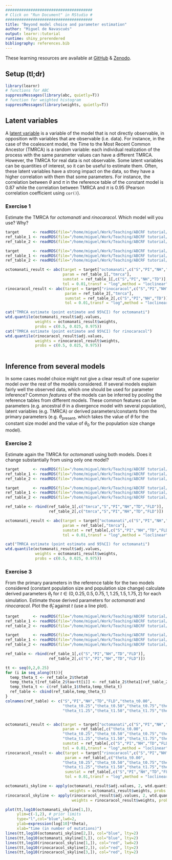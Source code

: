 ```yaml
---
######################################
# Click on "Run Document" in RStudio #
######################################
title: "Beyond model choice and parameter estimation"
author: "Miguel de Navascués"
output: learnr::tutorial
runtime: shiny_prerendered
bibliography: references.bib
---
```


These learning resources are available at [GitHub](https://github.com/mnavascues/ABCRFtutorial) & [Zenodo](http://doi.org/10.5281/zenodo.1435503).

## Setup (tl;dr)

```r
library(learnr)
# functions for ABC
suppressMessages(library(abc, quietly=T))
# function for weighted histogram
suppressMessages(library(weights, quietly=T))
```

## Latent variables

A [latent variable](https://en.wikipedia.org/wiki/Latent_variable) is a variable of the model that is not directly observable, in opposition with variables that are observable (i.e. data). For instance, in the case of the coalescent model, the Time to the Most Recent Common Ancestor (TMRCA) is a random variable: each individual realization of the process with the same parameter values can have a different TMRCA. However, the TMRCA for real data is not observable. Some latent variables can be quantities of interest, so it can be useful to estimate them. Often, these latent variables have a strong impact on the data, so they have a higher correlation with them that some parameters. For instance, the correlation between $\theta$ and $\pi$ in the reference table  of the constant model is 0.87 while the correlation between TMRCA and $\pi$ is 0.95 (Pearson correlation coefficient using `cor()`).

### Exercise 1

Estimate the TMRCA for *octomanati* and *rinocaracol*. Which model will you use? Why?

```r
target      <- readRDS(file="/home/miguel/Work/Teaching/ABCRF tutorial/target.RDS")
ref_table_1 <- readRDS(file="/home/miguel/Work/Teaching/ABCRF tutorial/ref_table_1.RDS")
ref_table_2 <- readRDS(file="/home/miguel/Work/Teaching/ABCRF tutorial/ref_table_2.RDS")


```

```r
target      <- readRDS(file="/home/miguel/Work/Teaching/ABCRF tutorial/target.RDS")
ref_table_1 <- readRDS(file="/home/miguel/Work/Teaching/ABCRF tutorial/ref_table_1.RDS")
ref_table_2 <- readRDS(file="/home/miguel/Work/Teaching/ABCRF tutorial/ref_table_2.RDS")

octomanati_result <- abc(target = target["octomanati",c("S","PI","NH","TD")],
                         param = ref_table_1[,"tmrca"],
                         sumstat = ref_table_1[,c("S","PI","NH","TD")],
                         tol = 0.01,transf = "log",method = "loclinear")
rinocaracol_result <- abc(target = target["rinocaracol",c("S","PI","NH","TD")],
                          param = ref_table_2[,"tmrca"],
                          sumstat = ref_table_2[,c("S","PI","NH","TD")],
                          tol = 0.01,transf = "log",method = "loclinear")

cat("TMRCA estimate (point estimate and 95%CI) for octomanati")
wtd.quantile(octomanati_result$adj.values,
             weights = octomanati_result$weights,
             probs = c(0.5, 0.025, 0.975))
cat("TMRCA estimate (point estimate and 95%CI) for rinocaracol")
wtd.quantile(rinocaracol_result$adj.values,
             weights = rinocaracol_result$weights,
             probs = c(0.5, 0.025, 0.975))
    
```

## Inference from several models

In some cases model choice might not give a clear result of one superior model over the rest of the models considered. If several models explain fairly well the observed data, which one should be used for parameter inference? Common *features* of the models can be inferred by pooling the reference tables from different models. These common features can be parameters (e.g. ancestral $\theta$ in a divergence model with several population), latent variables (e.g. TMRCA) or derived parameters/constants from the primary parameters (e.g. $\theta_{\mathrm{present}}$, which takes the value of $\theta$ for the constant size model and the value of $\theta_0$ for the population size change model).

### Exercise 2

Estimate again the TMRCA for *octomanati* using both models. Does it change substantially from using only one model?

```r
target      <- readRDS(file="/home/miguel/Work/Teaching/ABCRF tutorial/target.RDS")
ref_table_1 <- readRDS(file="/home/miguel/Work/Teaching/ABCRF tutorial/ref_table_1.RDS")
ref_table_2 <- readRDS(file="/home/miguel/Work/Teaching/ABCRF tutorial/ref_table_2.RDS")
```


```r
target      <- readRDS(file="/home/miguel/Work/Teaching/ABCRF tutorial/target.RDS")
ref_table_1 <- readRDS(file="/home/miguel/Work/Teaching/ABCRF tutorial/ref_table_1.RDS")
ref_table_2 <- readRDS(file="/home/miguel/Work/Teaching/ABCRF tutorial/ref_table_2.RDS")

ref_table <- rbind(ref_table_1[,c("tmrca","S","PI","NH","TD","FLD")],
                   ref_table_2[,c("tmrca","S","PI","NH","TD","FLD")])

octomanati_result <- abc(target = target["octomanati",c("S","PI","NH","TD","FLD")],
                         param = ref_table[,"tmrca"],
                         sumstat = ref_table[,c("S","PI","NH","TD","FLD")],
                         tol = 0.01,transf = "log",method = "loclinear")

cat("TMRCA estimate (point estimate and 95%CI) for octomanati")
wtd.quantile(octomanati_result$adj.values,
             weights = octomanati_result$weights,
             probs = c(0.5, 0.025, 0.975))
```

### Exercise 3

From the primary parameters in the reference table for the two models considered (constant population size and population size change) calculate derived parameters $\theta_t$ for $t\in(0,0.25,0.5,0.75,1,1.25,1.5,1.75,2)$ for each simulation. Estimate those derived parameters for *octomanati* and *rinocaracol*. Plot the $\hat\theta_t$ against $t$ (use a line plot).

```r
target      <- readRDS(file="/home/miguel/Work/Teaching/ABCRF tutorial/target.RDS")
ref_table_1 <- readRDS(file="/home/miguel/Work/Teaching/ABCRF tutorial/ref_table_1.RDS")
ref_table_2 <- readRDS(file="/home/miguel/Work/Teaching/ABCRF tutorial/ref_table_2.RDS")


```

```r
target      <- readRDS(file="/home/miguel/Work/Teaching/ABCRF tutorial/target.RDS")
ref_table_1 <- readRDS(file="/home/miguel/Work/Teaching/ABCRF tutorial/ref_table_1.RDS")
ref_table_2 <- readRDS(file="/home/miguel/Work/Teaching/ABCRF tutorial/ref_table_2.RDS")

ref_table <- rbind(ref_table_1[,c("S","PI","NH","TD","FLD")],
                   ref_table_2[,c("S","PI","NH","TD","FLD")])

tt <- seq(0,2,0.25) 
for (i in seq_along(tt)){
  temp_theta_t <- ref_table_2$theta0
  temp_theta_t[ref_table_2$tau<tt[i]] <- ref_table_2$theta1[ref_table_2$tau<tt[i]]
  temp_theta_t <- c(ref_table_1$theta,temp_theta_t)
  ref_table <- cbind(ref_table,temp_theta_t)
}
colnames(ref_table) <- c("S","PI","NH","TD","FLD","theta_t0.00",
                         "theta_t0.25","theta_t0.50","theta_t0.75","theta_t1.00",
                         "theta_t1.25","theta_t1.50","theta_t1.75","theta_t2.00")


octomanati_result <- abc(target = target["octomanati",c("S","PI","NH","TD","FLD")],
                         param = ref_table[,c("theta_t0.00",
                         "theta_t0.25","theta_t0.50","theta_t0.75","theta_t1.00",
                         "theta_t1.25","theta_t1.50","theta_t1.75","theta_t2.00")],
                         sumstat = ref_table[,c("S","PI","NH","TD","FLD")],
                         tol = 0.01,transf = "log",method = "loclinear")
rinocaracol_result <- abc(target = target["rinocaracol",c("S","PI","NH","TD","FLD")],
                          param = ref_table[,c("theta_t0.00",
                         "theta_t0.25","theta_t0.50","theta_t0.75","theta_t1.00",
                         "theta_t1.25","theta_t1.50","theta_t1.75","theta_t2.00")],
                          sumstat = ref_table[,c("S","PI","NH","TD","FLD")],
                          tol = 0.01,transf = "log",method = "loclinear")

octomanati_skyline <- apply(octomanati_result$adj.values, 2, wtd.quantile,
                            weights = octomanati_result$weights, probs = c(0.5,0.025,0.975))
rinocaracol_skyline <- apply(rinocaracol_result$adj.values, 2, wtd.quantile,
                             weights = rinocaracol_result$weights, probs = c(0.5,0.025,0.975))

plot(tt,log10(octomanati_skyline[1,]),
     ylim=c(-1,2), # prior limits
     type="l",col="blue",lwd=2,
     ylab=expression(log[10]*theta),
     xlab="time (in number of mutations)")
lines(tt,log10(octomanati_skyline[2,]), col="blue", lty=2)
lines(tt,log10(octomanati_skyline[3,]), col="blue", lty=2)
lines(tt,log10(rinocaracol_skyline[1,]), col="red", lwd=2)
lines(tt,log10(rinocaracol_skyline[2,]), col="red", lty=2)
lines(tt,log10(rinocaracol_skyline[3,]), col="red", lty=2)
```
